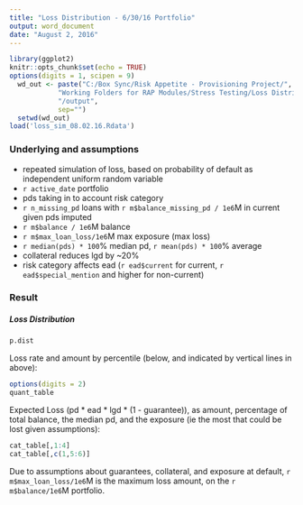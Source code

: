 ```yaml
---
title: "Loss Distribution - 6/30/16 Portfolio"
output: word_document
date: "August 2, 2016"
---
```


```r
library(ggplot2)
knitr::opts_chunk$set(echo = TRUE)
options(digits = 1, scipen = 9)
  wd_out <- paste("C:/Box Sync/Risk Appetite - Provisioning Project/",
            "Working Folders for RAP Modules/Stress Testing/Loss Distribution Simulation",
            "/output",
            sep="")
  setwd(wd_out)
load('loss_sim_08.02.16.Rdata')
```


### Underlying and assumptions

* repeated simulation of loss, based on probability of default as independent uniform random variable
* `r active_date` portfolio
* pds taking in to account risk category
* `r n_missing_pd` loans with `r m$balance_missing_pd / 1e6`M in current given pds imputed
* `r m$balance / 1e6`M balance
* `r m$max_loan_loss/1e6`M max exposure (max loss)
* `r median(pds) * 100`% median pd, `r mean(pds) * 100`% average
* collateral reduces lgd by ~20%
* risk category affects ead (`r ead$current` for current, `r ead$special_mention` and higher for non-current)

### Result

##### Loss Distribution

```r
p.dist
```

Loss rate and amount by percentile (below, and indicated by vertical lines in above):
```r
options(digits = 2)
quant_table
```

Expected Loss (pd * ead * lgd * (1 - guarantee)), as amount, percentage of total balance, the median pd, and the exposure (ie the most that could be lost given assumptions):

```r
cat_table[,1:4]
cat_table[,c(1,5:6)]
```

Due to assumptions about guarantees, collateral, and exposure at default, `r m$max_loan_loss/1e6`M is the maximum loss amount, on the `r m$balance/1e6`M portfolio.
